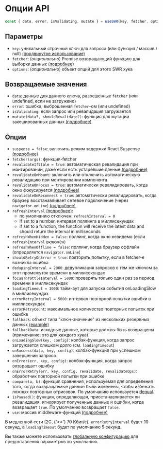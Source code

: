 
# Опции API

```js
const { data, error, isValidating, mutate } = useSWR(key, fetcher, options)
```

## Параметры

- `key`: уникальный строчный ключ для запроса (или функция / массив / null)
  [(продвинутое использование)](/docs/conditional-fetching)
- `fetcher`: (_опционально_) Promise возвращающий функцию для выборки данных
  [(подробнее)](/docs/data-fetching)
- `options`: (_опционально_) объект опций для этого SWR хука

## Возвращаемые значения

- `data`: данные для данного ключа, разрешенные `fetcher` (или undefined, если
  не загружено)
- `error`: ошибка, выброшенная `fetcher`-ом (или undefined)
- `isValidating`: если запрос или ревалидация загружается
- `mutate(data?, shouldRevalidate?)`: функция для мутации закешированных данных
  [(подробнее)](/docs/mutation)

## Опции

- `suspense = false`: включить режим задержки React Suspense
  [(подробнее)](/docs/suspense)
- `fetcher(args)`: функция-fetcher
- `revalidateIfStale = true`: автоматическая ревалидация при монтировании, даже
  если есть устаревшие данные
  [(подробнее)](/docs/revalidation#отключение-автоматических-ревалидаций)
- `revalidateOnMount`: включить или отключить автоматическую ревалидацию при
  монтировании компонента
- `revalidateOnFocus = true`: автоматически ревалидировать, когда окно
  фокусируется [(подробнее)](/docs/revalidation)
- `revalidateOnReconnect = true`: автоматически ревалидировать, когда браузер
  восстанавливает сетевое подключение (через `navigator.onLine`)
  [(подробнее)](/docs/revalidation)
- `refreshInterval` [(подробнее)](/docs/revalidation):
  - по умолчанию отключен: `refreshInterval = 0`
  - If set to a number, интервал поллинга в миллисекундах
  - If set to a function, the function will receive the latest data and should
    return the interval in milliseconds
- `refreshWhenHidden = false`: поллинг, когда окно невидемо (если
  `refreshInterval` включён)
- `refreshWhenOffline = false`: поллинг, когда браузер оффлайн (определяется
  `navigator.onLine`)
- `shouldRetryOnError = true`: повторить попытку, если в fetcher-е возникла
  ошибка
- `dedupingInterval = 2000`: дедупликация запросов с тем же ключом за этот
  промежуток времени в миллисекундах
- `focusThrottleInterval = 5000`: проверять только один раз за период времени в
  миллисекундах
- `loadingTimeout = 3000`: тайм-аут для запуска события onLoadingSlow в
  миллисекундах
- `errorRetryInterval = 5000`: интервал повторной попытки ошибки в миллисекундах
- `errorRetryCount`: максимальное количество повторных попыток при ошибке
- `fallback`: объект типа "ключ-значение" из нескольких резервных данных
  [(example)](/docs/with-nextjs)
- `fallbackData`: исходные данные, которые должны быть возвращены (примечание:
  это для каждого хука)
- `onLoadingSlow(key, config)`: колбэк-функция, когда запрос загружается слишком
  долго (см. `loadingTimeout`)
- `onSuccess(data, key, config)`: колбэк-функция при успешном завершении запроса
- `onError(err, key, config)`: колбэк-функция, когда запрос возвращает ошибку
- `onErrorRetry(err, key, config, revalidate, revalidateOps)`: обработчик
  повторной попытки при ошибке
- `compare(a, b)`: функция сравнения, используемая для определения того, когда
  возвращаемые данные были изменены, чтобы избежать ложных повторных отрисовок.
  По умолчанию используется [dequal](https://github.com/lukeed/dequal).
- `isPaused()`: функция, определяющая, приостанавливается ли ревалидация,
  игнорирует полученные данные и ошибки, когда возвращает `true`. По умолчанию
  возвращает `false`.
- `use`: массив middleware-функций [(подробнее)](/docs/middleware)

<Callout emoji="💡">
  В медленной сети (2G, {'<='} 70 Кбит/с), <code>errorRetryInterval</code> будет
  10 секунд, а&nbsp;<code>loadingTimeout</code> будет по умолчанию 5 секунд.
</Callout>

Вы также можете использовать
[глобальную конфигурацию](/docs/global-configuration) для предоставления
параметров по умолчанию.
